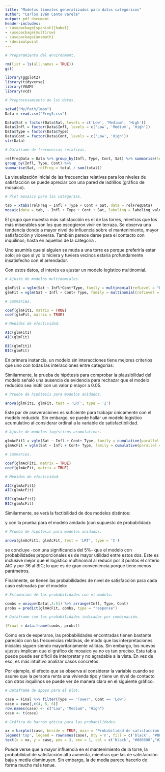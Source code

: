 ---
title: "Modelos lineales generalizados para datos categóricos"
author: "Carlos Iván Canto Varela"
output: pdf_document
header-includes:
- \usepackage[spanish]{babel}
- \usepackage{multirow}
- \usepackage{amsmath}
- \decimalpoint
---

```{r include = FALSE}

# Preparamiento del environment.

rm(list = ls(all.names = TRUE))
gc()

library(ggplot2)
library(tidyverse)
library(VGAM)
library(vcd)

# Preprocesamiento de los datos.

setwd("My/Path/lmao")
Data = read.csv("Preg5.csv")

Data$Sat = factor(Data$Sat, levels = c('Low', 'Medium', 'High'))
Data$Infl = factor(Data$Infl, levels = c('Low', 'Medium', 'High'))
Data$Type = factor(Data$Type)
Data$Cont = factor(Data$Cont, levels = c('Low', 'High'))
str(Data)

# Dataframe de frecuencias relativas.

relFreqData = Data %>% group_by(Infl, Type, Cont, Sat) %>% summarise(total = sum(n())) %>%
group_by(Infl, Type, Cont) %>%
summarise(Sat, relFreq = total / sum(total))

```

La visualización inicial de las frecuencias relativas para los niveles de satisfacción se puede apreciar con una pared de ladrillos (gráfico de mosaico).

```{r echo = FALSE, fig.cap = "Gráfico de mosaico para las frecuencias relativas en los niveles de satisfacción por combinación", out.width = "85%", fig.align = 'center'}

# Plot mosaico para las categorías.

tab = xtabs(relFreq ~ Infl + Type + Cont + Sat, data = relFreqData)
mosaic(data = tab, ~ Infl + Type + Cont + Sat, labeling = labeling_values, abbreviate_labs = c(6, 9, 4, 6), rot_labels = c(0, 0, 45, 90), gp = gpar(fill = c("#880808")), main = "Frecuencias relativas de satisfacción", gp_labels = gpar(fontsize = 11))

```

El grupo que muestra más satisfacción es el de las torres, mientras que los más miserables son los que escogieron vivir en terraza. Se observa una tendencia donde a mayor nivel de influencia sobre el mantenimiento, mayor satisfacción y viceversa. También parece darse para el contacto con inquilinos; hasta en aquellos de la categoría \textit{Tower}.

Uno asumiría que si alguien se muda a una torre es porque preferiría estar solo; sé que si yo lo hiciera y tuviera vecinos estaría profundamente insatisfecho con el arrendador.

Con estos datos, el interés es ajustar un modelo logístico multinomial.

```{r include = FALSE}

# Ajuste de modelos multinomiales.

glmFit1 = vglm(Sat ~ Infl*Cont*Type, family = multinomial(refLevel = "Low"), data = Data) # Con interacciones
glmFit = vglm(Sat ~ Infl + Cont+ Type, family = multinomial(refLevel = "Low"), data = Data) # Sin interacciones.

# Summaries.

coef(glmFit1, matrix = TRUE)
coef(glmFit, matrix = TRUE)

# Medidas de efectividad.

AIC(glmFit1)
AIC(glmFit)

BIC(glmFit1)
BIC(glmFit)

```

En primera instancia, un modelo sin interacciones tiene mejores criterios que uno con todas las interacciones entre categorías:

\begin{center}
\begin{tabular}{|c||c|c|}
\hline
\multicolumn{3}{|c|}{Puntajes por modelo} \\
\hline \hline
\textbf{Modelo} & \textbf{Puntaje AIC} & \textbf{Puntaje BIC}\\
\hline
Con interacciones & 3527.422 & 3787.925 \\
\hline
Sin interacciones & \textbf{3498.084} & \textbf{3574.064}\\
\hline
\end{tabular}
\end{center}

Similarmente, la prueba de hipótesis para comprobar la plausibilidad del modelo señaló una ausencia de evidencia para rechazar que el modelo reducido sea inútil con un valor $p$ mayor a 0.05.

```{r echo = FALSE}

# Prueba de hipótesis para modelos anidados.

anova(glmFit1, glmFit, test = 'LRT', type = 'I')

```

Este par de aseveraciones es suficiente para trabajar únicamente con el modelo reducido. Sin embargo, se puede hallar un modelo logístico acumulativo al considerar ordinal a la variable de satisfactibilidad.

```{r include = FALSE}

# Ajuste de modelos logísticos acumulativos.

glmAcFit1 = vglm(Sat ~ Infl + Cont+ Type, family = cumulative(parallel = FALSE), data = Data)
glmAcFit = vglm(Sat ~ Infl + Cont+ Type, family = cumulative(parallel = TRUE), data = Data)

# Summaries.

coef(glmAcFit1, matrix = TRUE)
coef(glmAcFit, matrix = TRUE)

# Medidas de efectividad.

AIC(glmAcFit1)
AIC(glmAcFit)

BIC(glmAcFit1)
BIC(glmAcFit)

```

Similarmente, se verá la factibilidad de dos modelos distintos:

\begin{center}
\begin{tabular}{|c||c|c|}
\hline
\multicolumn{3}{|c|}{Puntajes por modelo} \\
\hline \hline
\textbf{Modelo} & \textbf{Puntaje AIC} & \textbf{Puntaje BIC}\\
\hline
Regular & 3498.579 & 3574.559 \\
\hline
Con supuesto de proporcionalidad & \textbf{3495.149} & \textbf{3538.566}\\
\hline
\end{tabular}
\end{center}

y con la prueba para el modelo anidado (con supuesto de probabilidad):

```{r echo = FALSE}

# Prueba de hipótesis para modelos anidados.

anova(glmAcFit1, glmAcFit, test = 'LRT', type = 'I')

```

se concluye -con una significancia del 5\%- que el modelo con probabilidades proporcionales es de mayor utilidad entre estos dos. Este es inclusive mejor que el logístico multinomial al reducir por 3 puntos el criterio AIC y por 36 al BIC; lo que es de gran conveniencia porque tiene menos parámetros.

Finalmente, se tienen las probabilidades de nivel de satisfacción para cada caso estimadas por el modelo:

```{r echo = FALSE, fig.align="center"}

# Estimación de las probabilidades con el modelo.

combs = unique(Data[,3:5]) %>% arrange(Infl, Type, Cont)
probs = predict(glmAcFit, combs, type = "response")

# Dataframe con las probabilidades indicadas por combinación.

(Final = data.frame(combs, probs))

```

Como era de esperarse, las probabilidades encontradas tienen bastante parecido con las frecuencias relativas, de modo que las interpretaciones iniciales siguen siendo mayoritariamente válidas. Sin embargo, los nuevos ajustes implican que el gráfico de mosaico ya no es tan preciso. Esta tabla puede puede ser difícil de interpretar y no agradable a la vista. En vez de eso, es más intuitivo analizar casos concretos.

Por ejemplo, el efecto que se observa al considerar la variable \textit{Infl} cuando se asume que la persona renta una vivienda tipo \textit{Tower} y tiene un nivel de contacto \textit{Low} con otros inquilinos se puede ver de manera clara en el siguiente gráfico.

```{r echo = FALSE, fig.cap = "Probabilidades de satisfacción según del modelo al variar la influencia en el mantenimiento", out.width = "85%", fig.align = 'center'}

# Dataframe de apoyo para el plot.

case = Final %>% filter(Type == 'Tower', Cont == 'Low')
case = case[,c(4, 5, 6)]
row.names(case) <- c("Low", "Medium", "High")
case <- t(case)

# Gráfica de barras gótica para las probabilidades.

xx = barplot(case, beside = TRUE, main = 'Probabilidad de satisfacción', xlab = "Influencia en el mantenimiento de la torre", ylab = 'Probabilidad', las = 1, col = c('black', "#880808","#280137"), ylim = c(0,.75))
legend('top', legend = rownames(case), bty ='n', fill = c('black', "#880808","#280137"))
text(x = xx, y = case, pos = 3, cex = 1, col = c('black', "#880808","#280137"), label = round(case, 3))

```

Puede verse que a mayor influencia en el mantenimiento de la torre, la probabilidad de satisfacción alta aumenta, mientras que las de satisfacción baja y media disminuyen. Sin embargo, la de media parece hacerlo de forma mucho más tenue.
